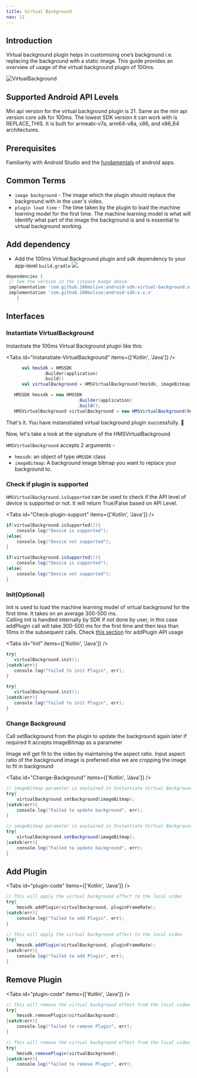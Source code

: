 ```yaml
---
title: Virtual Background
nav: 12
---
```


## Introduction

Virtual background plugin helps in customising one’s background i.e. replacing the background with a static image.
This guide provides an overview of usage of the virtual background plugin of 100ms.

![VirtualBackground](/docs/v2/vb.jpg)

## Supported Android API Levels

Min api version for the virtual background plugin is 21. Same as the min api version core sdk for 100ms. The lowest SDK version it can work with is REPLACE_THIS. It is built for armeabi-v7a, arm64-v8a, x86, and x86_64 architectures.

## Prerequisites

Familiarity with Android Studio and the [fundamentals](https://developer.android.com/training/basics/firstapp) of android apps.

## Common Terms

-   `image background` - The image which the plugin should replace the background with in the user's video.
-   `plugin load time` - The time taken by the plugin to load the  machine learning model for the first time. The machine learning model is what will identify what part of the image the background is and is essential to virtual background working.

## Add dependency

-   Add the 100ms Virtual Background plugin and sdk dependency to your app-level `build.gradle` [![](https://jitpack.io/v/100mslive/android-sdk.svg)](https://jitpack.io/#100mslive/android-sdk).

```json{3,4}:build.gradle
dependencies {
 // See the version in the jitpack badge above.
 implementation 'com.github.100mslive:android-sdk-virtual-background:x.x.x'
 implementation 'com.github.100mslive:android-sdk:x.x.x'
    }
```
## Interfaces

### Instantiate VirtualBackground

Instantiate the 100ms Virtual Background plugin like this:

<Tabs id="instanstiate-VirtualBackground" items={['Kotlin', 'Java']} />

<Tab id='instanstiate-VirtualBackground-0'>

```kotlin
      val hmsSdk = HMSSDK
              .Builder(application)
              .build()
      val virtualBackground = HMSVirtualBackground(hmsSdk, imageBitmap)
```

</Tab>

<Tab id='instanstiate-VirtualBackground-1'>

```java
   HMSSDK hmssdk = new HMSSDK
                           .Builder(application)
                           .build();
   HMSVirtualBackground virtualBackground = new HMSVirtualBackground(hmssdk, imageBitmap)
```
</Tab>

That's it. You have instanstiated virtual background plugin successfully. 🥳

Now, let's take a look at the signature of the HMSVirtualBackground

`HMSVirtualBackground` accepts 2 arguments -
-   `hmssdk`: an object of type `HMSSDK` class
-   `imageBitmap`: A background image bitmap you want to replace your background to.

### Check if plugin is supported

`HMSVirtualBackground.isSupported` can be used to check if the API level of device is supported or not.
It will return True/False based on API Level.

<Tabs id="Check-plugin-support" items={['Kotlin', 'Java']} />

<Tab id='Check-plugin-support-0'>

```kotlin
if(virtualBackground.isSupported()){
    console.log("Device is supported");
}else{
    console.log("Device not supported");
}
```
</Tab>

<Tab id='Check-plugin-support-1'>

```java
if(virtualBackground.isSupported()){
    console.log("Device is supported");
}else{
    console.log("Device not supported");
}
```
</Tab>


### Init(Optional)

Init is used to load the machine learning model of virtual background for the first time.
It takes on an average 300-500 ms.<br/>
Calling init is handled internally by SDK if not done by user, in this case addPlugin call will
take 300-500 ms for the first time and then less than 10ms in the subsequent calls.
Check [this section](#add-and-remove-plugin) for addPlugin API usage

<Tabs id="Init" items={['Kotlin', 'Java']} />

<Tab id='Init-0'>

```kotlin
try{
   virtualBackground.init();
}catch(err){
   console.log("failed to init Plugin", err);
}
```
</Tab>

<Tab id='Init-1'>

```java
try{
   virtualBackground.init();
}catch(err){
   console.log("failed to init Plugin", err);
}
```
</Tab>


### Change Background

Call setBackground from the plugin to update the background again later if required
It accepts imageBitmap as a parameter

Image will get fit to the video by maintaining the aspect ratio.
Input aspect ratio of the background image is preferred else we are cropping the image to fit in background

<Tabs id="Change-Background" items={['Kotlin', 'Java']} />

<Tab id='Change-Background-0'>

```kotlin
// imageBitmap parameter is explained in Instantiate Virtual Background section
try{
    virtualBackground.setBackground(imageBitmap);
}catch(err){
    console.log("Failed to update background", err);
}
```
</Tab>

<Tab id='Change-Background-1'>

```java
// imageBitmap parameter is explained in Instantiate Virtual Background section
try{
    virtualBackground.setBackground(imageBitmap);
}catch(err){
    console.log("Failed to update background", err);
}
```
</Tab>


## Add Plugin

<Tabs id="plugin-code" items={['Kotlin', 'Java']} />

<Tab id='plugin-code-0'>

```kotlin
// This will apply the virtual background effect to the local video
try{
    hmssdk.addPlugin(virtualBackground, pluginFrameRate);
}catch(err){
    console.log("failed to add Plugin", err);
}
```
</Tab>

<Tab id='plugin-code-1'>

```Java
// This will apply the virtual background effect to the local video
try{
    hmssdk.addPlugin(virtualBackground, pluginFrameRate);
}catch(err){
    console.log("failed to add Plugin", err);
}

```
</Tab>

## Remove Plugin

<Tabs id="plugin-code" items={['Kotlin', 'Java']} />

<Tab id='plugin-code-0'>

```kotlin
// This will remove the virtual background effect from the local video
try{
    hmssdk.removePlugin(virtualBackground);
}catch(err){
    console.log("failed to remove Plugin", err);
}
```
</Tab>

<Tab id='plugin-code-1'>

```Java
// This will remove the virtual background effect from the local video
try{
    hmssdk.removePlugin(virtualBackground);
}catch(err){
    console.log("failed to remove Plugin", err);
}
```
</Tab>
